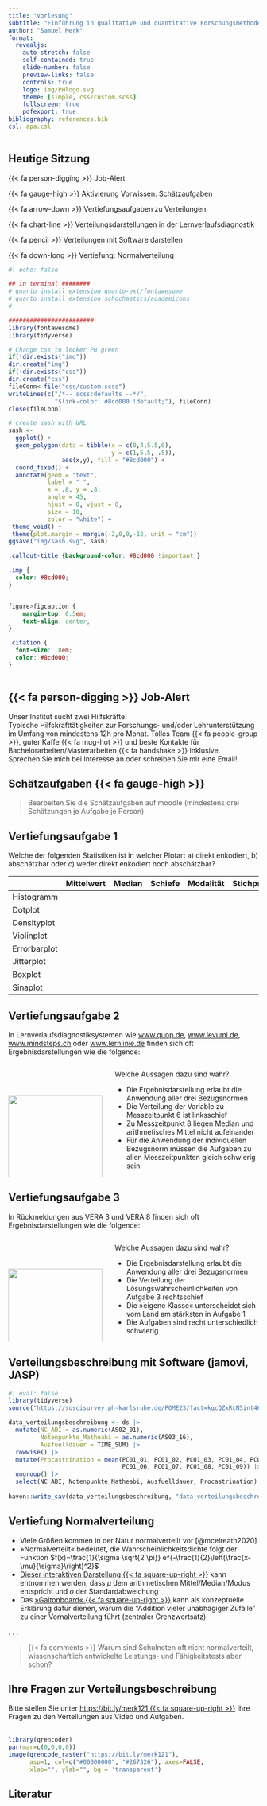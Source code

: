 ```yaml
---
title: "Vorlesung"
subtitle: "Einführung in qualitative und quantitative Forschungsmethoden"
author: "Samuel Merk"
format: 
  revealjs:
    auto-stretch: false
    self-contained: true
    slide-number: false
    preview-links: false
    controls: true
    logo: img/PHlogo.svg
    theme: [simple, css/custom.scss]
    fullscreen: true
    pdfexport: true
bibliography: references.bib
csl: apa.csl
---
```


## Heutige Sitzung {.center}
[{{< fa person-digging >}}]{.imp} Job-Alert

[{{< fa gauge-high >}}]{.imp} Aktivierung Vorwissen: Schätzaufgaben

[{{< fa arrow-down >}}]{.imp} Vertiefungsaufgaben zu Verteilungen

[{{< fa chart-line >}}]{.imp} Verteilungsdarstellungen in der Lernverlaufsdiagnostik

[{{< fa pencil >}}]{.imp} Verteilungen mit Software darstellen

[{{< fa down-long >}}]{.imp} Vertiefung: Normalverteilung  

```r
#| echo: false

## in terminal ########
# quarto install extension quarto-ext/fontawesome
# quarto install extension schochastics/academicons
#

########################
library(fontawesome)
library(tidyverse)

# Change css to lecker PH green
if(!dir.exists("img"))
dir.create("img")
if(!dir.exists("css"))
dir.create("css")
fileConn<-file("css/custom.scss")
writeLines(c("/*-- scss:defaults --*/",
             "$link-color: #8cd000 !default;"), fileConn)
close(fileConn)

# create sash with URL
sash <- 
  ggplot() + 
  geom_polygon(data = tibble(x = c(0,4,5.5,0),
                             y = c(1,5,5,-.5)),
               aes(x,y), fill = "#8cd000") + 
  coord_fixed() +
  annotate(geom = "text", 
           label = " ", 
           x = .8, y = .8, 
           angle = 45,
           hjust = 0, vjust = 0,
           size = 10,
           color = "white") +
 theme_void() + 
 theme(plot.margin = margin(-2,0,0,-12, unit = "cm"))
ggsave("img/sash.svg", sash)
```

```css
.callout-title {background-color: #8cd000 !important;}

.imp {
  color: #8cd000;
}


figure>figcaption {
    margin-top: 0.5em;
    text-align: center;
}

.citation {
  font-size: .8em;
  color: #8cd000;
}
  
```

## 
:::{.callout-note collapse=false appearance='default' icon=false}

## {{< fa person-digging >}} Job-Alert
[Unser Institut sucht zwei Hilfskräfte!]{.imp}  
Typische Hilfskrafttätigkeiten zur Forschungs- und/oder Lehrunterstützung im Umfang von mindestens 12h pro Monat.
Tolles Team [{{< fa people-group >}}]{.imp}, guter Kaffe [{{< fa mug-hot >}}]{.imp} und beste Kontakte für Bachelorarbeiten/Masterarbeiten [{{< fa handshake >}}]{.imp} inklusive.  
Sprechen Sie mich bei Interesse an oder schreiben Sie mir eine Email!
:::

## Schätzaufgaben {{< fa gauge-high >}}{.center}
> Bearbeiten Sie die Schätzaufgaben auf moodle (mindestens drei Schätzungen je Aufgabe je Person)

## Vertiefungsaufgabe 1 {.smaller}
Welche der folgenden Statistiken ist in welcher Plotart a) direkt enkodiert, b) abschätzbar oder c) weder direkt enkodiert noch abschätzbar?

|              | Mittelwert | Median | Schiefe | Modalität | Stichprobengröße |
|--------------|------------|--------|---------|-----------|------------------|
| Histogramm   |            |        |         |           |                  |
| Dotplot      |            |        |         |           |                  |
| Densityplot  |            |        |         |           |                  |
| Violinplot   |            |        |         |           |                  |
| Errorbarplot |            |        |         |           |                  |
| Jitterplot   |            |        |         |           |                  |
| Boxplot      |            |        |         |           |                  |
| Sinaplot     |            |        |         |           |                  |


## Vertiefungsaufgabe 2 {.scrollable .smaller .center}
In Lernverlaufsdiagnostiksystemen wie [www.quop.de](www.quop.de), [www.levumi.de](www.levumi.de), [www.mindsteps.ch](www.mindsteps.ch) oder [www.lernlinie.de](www.lernlinie.de) finden sich oft Ergebnisdarstellungen wie die folgende:

:::: {.columns}

::: {.column width='40%'}
<br> <br> <br> 
![](img/Lernverlauf.png){width="99%"}
:::

::: {.column width='60%'}
Welche Aussagen dazu sind wahr?

* Die Ergebnisdarstellung erlaubt die Anwendung aller drei Bezugsnormen
* Die Verteilung der Variable zu Messzeitpunkt 6 ist linksschief
* Zu Messzeitpunkt 8 liegen Median und arithmetisches Mittel nicht aufeinander
* Für die Anwendung der individuellen Bezugsnorm müssen die Aufgaben zu allen Messzeitpunkten gleich schwierig sein
:::

::::


## Vertiefungsaufgabe 3 {.scrollable .smaller .center}
In Rückmeldungen aus VERA 3 und VERA 8 finden sich oft Ergebnisdarstellungen wie die folgende:

:::: {.columns}

::: {.column width='40%'}
<br> <br> <br> 
![](img/VERA_Klassenrückmeldung.png){width="99%"}
:::

::: {.column width='60%'}
Welche Aussagen dazu sind wahr?

* Die Ergebnisdarstellung erlaubt die Anwendung aller drei Bezugsnormen
* Die Verteilung der Lösungswahrscheinlichkeiten von Aufgabe 3 rechtsschief
* Die »eigene Klasse« unterscheidet sich vom Land am stärksten in Aufgabe 1
* Die Aufgaben sind recht unterschiedlich schwierig
:::

::::



## Verteilungsbeschreibung mit Software (jamovi, JASP)
```r
#| eval: false
library(tidyverse)
source("https://soscisurvey.ph-karlsruhe.de/FOME23/?act=kgcQZxRcN5int46JCEkJYbDm&rScript")

data_verteilungsbeschreibung <- ds |> 
  mutate(NC_ABI = as.numeric(AS02_01),
         Notenpunkte_Matheabi = as.numeric(AS03_16),
         Ausfuelldauer = TIME_SUM) |> 
  rowwise() |> 
  mutate(Procastrination = mean(PC01_01, PC01_02, PC01_03, PC01_04, PC01_05, 
                                PC01_06, PC01_07, PC01_08, PC01_09)) |> 
  ungroup() |> 
  select(NC_ABI, Notenpunkte_Matheabi, Ausfuelldauer, Procastrination)
         
haven::write_sav(data_verteilungsbeschreibung, "data_verteilungsbeschreibung.sav")
```


## Vertiefung Normalverteilung {.smaller .center}
::: {.incremental}
* Viele Größen kommen in der Natur normalverteilt vor [@mcelreath2020]
* »Normalverteilt« bedeutet, die Wahrscheinlichkeitsdichte folgt der Funktion $f(x)=\frac{1}{\sigma \sqrt{2 \pi}} e^{-\frac{1}{2}\left(\frac{x-\mu}{\sigma}\right)^2}$
* [Dieser interaktiven Darstellung {{< fa square-up-right >}}](https://www.geogebra.org/m/uRcrDyKj){preview-link="true"} kann entnommen werden, dass $\mu$ dem arithmetischen Mittel/Median/Modus entspricht und $\sigma$ der Standardabweichung
* Das [»Galtonboard« {{< fa square-up-right >}}](https://www.youtube.com/embed/TwctT3Ncm1w){preview-link="true"} kann als konzeptuelle Erklärung dafür dienen, warum die "Addition vieler unabhägiger Zufälle" zu einer Vornalverteilung führt (zentraler Grenzwertsatz) 
:::

. . .

> [{{< fa comments >}}]{.imp} Warum sind Schulnoten oft nicht normalverteilt, wissenschaftlich entwickelte Leistungs- und Fähigkeitstests aber schon?


## Ihre Fragen zur Verteilungsbeschreibung {.smaller}

Bitte stellen Sie unter [https://bit.ly/merk121 {{< fa square-up-right >}}](https://bit.ly/merk121) Ihre Fragen zu den Verteilungen aus Video und Aufgaben.<br><br>
```r
library(qrencoder)
par(mar=c(0,0,0,0))
image(qrencode_raster("https://bit.ly/merk121"),
      asp=1, col=c("#00000000", "#267326"), axes=FALSE,
      xlab="", ylab="", bg = 'transparent')
```




## Literatur
<style>
div.callout {border-left-color: #8cd000 !important;
</style>